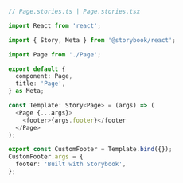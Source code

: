 ```ts
// Page.stories.ts | Page.stories.tsx

import React from 'react';

import { Story, Meta } from '@storybook/react';

import Page from './Page';

export default {
  component: Page,
  title: 'Page',
} as Meta;

const Template: Story<Page> = (args) => (
  <Page {...args}>
    <footer>{args.footer}</footer
  </Page>
);

export const CustomFooter = Template.bind({});
CustomFooter.args = {
  footer: 'Built with Storybook',
};
```
